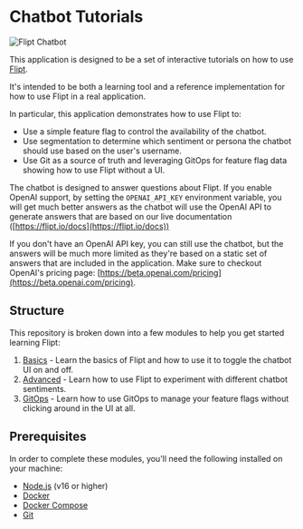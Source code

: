 # Chatbot Tutorials

![Flipt Chatbot](/images/chatbot.png)

This application is designed to be a set of interactive tutorials on how to use [Flipt](https://www.flipt.io).

It's intended to be both a learning tool and a reference implementation for how to use Flipt in a real application.

In particular, this application demonstrates how to use Flipt to:

- Use a simple feature flag to control the availability of the chatbot.
- Use segmentation to determine which sentiment or persona the chatbot should use based on the user's username.
- Use Git as a source of truth and leveraging GitOps for feature flag data showing how to use Flipt without a UI.

The chatbot is designed to answer questions about Flipt. If you enable OpenAI support, by setting the `OPENAI_API_KEY` environment variable, you will get much better answers as the chatbot will use the OpenAI API to generate answers that are based on our live documentation ([https://flipt.io/docs](https://flipt.io/docs))

If you don't have an OpenAI API key, you can still use the chatbot, but the answers will be much more limited as they're based on a static set of answers that are included in the application. Make sure to checkout OpenAI's pricing page: [https://beta.openai.com/pricing](https://beta.openai.com/pricing).

## Structure

This repository is broken down into a few modules to help you get started learning Flipt:

1. [Basics](/basic) - Learn the basics of Flipt and how to use it to toggle the chatbot UI on and off.
2. [Advanced](/advanced) - Learn how to use Flipt to experiment with different chatbot sentiments.
3. [GitOps](/gitops) - Learn how to use GitOps to manage your feature flags without clicking around in the UI at all.

## Prerequisites

In order to complete these modules, you'll need the following installed on your machine:

- [Node.js](https://nodejs.org/en/download/) (v16 or higher)
- [Docker](https://docs.docker.com/get-docker/)
- [Docker Compose](https://docs.docker.com/compose/install/)
- [Git](https://git-scm.com/)
